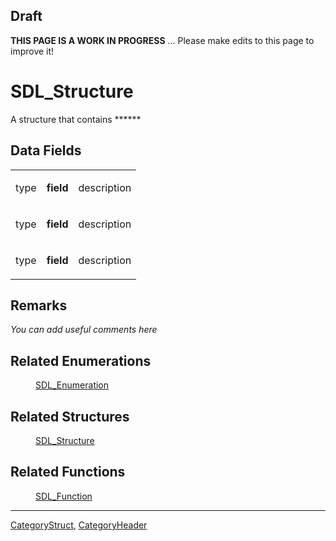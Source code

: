 <!-- acl All:read -->
== Draft ==

'''THIS PAGE IS A WORK IN PROGRESS''' ... Please make edits to this page to improve it!


<!-- #You will need to remove the line #acl All:read above in order to be able to save the new page.  Do not remove any other content above this comment.  You may delete this comment before you save. -->

<!-- #*^*^*^*^*See http://wiki.libsdl.org/moin.cgi/SGStructures for details on editing this page*^*^*^*^* -->


= SDL_Structure =
A structure that contains ******
<!-- #Replace SDL_Structure with the name of the struct and ****** with a brief description of the structure, then delete this comment. -->




== Data Fields ==
{|
|type
|'''field'''
|description
|-
|type
|'''field'''
|description
|-
|type
|'''field'''
|description
|}

<!-- #Fill in the above table per the Style Guide, then delete this comment. -->



== Remarks ==
''You can add useful comments here''

<!-- #Leave this section as-is unless you have a remark to put in.  In that case, replace ''You can add useful comments here'' with your remark(s) following the Style Guide instructions.  Leave the rest of the markup alone and delete this comment. -->


== Related Enumerations ==
:[[SDL_Enumeration]]
<!-- #Remove this section if empty -->

== Related Structures ==
:[[SDL_Structure]]
<!-- #Remove this section if empty -->

== Related Functions ==
:[[SDL_Function]]
<!-- #Remove this section if empty -->

----
[[CategoryStruct]], [[CategoryHeader]]
<!-- #See the Style Guide for instructions on editing the footer. -->
